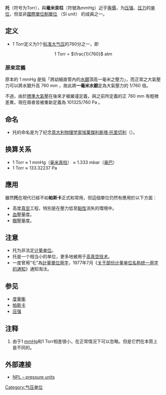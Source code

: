 {{confused|毫米汞柱}}

'''托'''（符号为Torr），與'''毫米汞柱'''（符號為mmHg）近乎[[等價|等價]]，为[[压强|压强]]、[[压力|压力]]的[[計量單位|单位]]，但並非[[國際單位制|國際單位制單位]] （SI unit） 的成員之一。

== 定义 ==
* 1 Torr定义为1个[[标准大气压|标准大气压]]的760分之一，即
<div style="text-align: center;">1 Torr = <math>\frac{1}{760}</math> atm</div>

=== 原來定義 ===
原本的 1 mmHg 是指「將幼細直管內的[[汞|水銀]]頂高一毫米之壓力」，而正常之大氣壓力可以將水銀升高 760 mm ，故此將'''一毫米水銀'''定為大氣壓力的 1/760 倍。

不過，由於[[標準大氣壓|標準大氣壓]]在後來才被嚴谨定義，與之前所定義的正 760 mm 有輕微差異，現在兩者皆被重新定義為 101325/760 Pa 。

== 命名 ==
* 托的命名是为了纪念[[意大利|意大利]][[物理学家|物理学家]][[埃萬傑利斯塔·托里切利|埃萬傑利斯塔·托里切利]]（{{lang-it|Evangelista Torricelli}}）。

== 换算关系 ==
* 1 Torr ≈ 1 mmHg（[[毫米汞柱|毫米汞柱]]）{{ref|1}} ≈ 1.333 mbar（[[毫巴|毫巴]]）
* 1 Torr ≈ 133.32237 Pa

== 應用 ==
雖然'''托'''在現代已經不如'''帕斯卡'''正式和常用，但這個單位仍然有應用於以下方面：
* 高度[[真空|真空]]工程，特別是在壓力低至[[黏性|黏性]]消失的環境中。
* [[血壓|血壓]]量度。
* [[眼壓|眼壓]]量度。

== 注意 ==
* 托为非法定[[计量单位|计量单位]]。
* 托是一个相当小的单位，更多地被用于[[高真空技术|高真空技术]]。
* 一度曾用“乇”為[[計量用漢字|計量單位用字]]，1977年7月《[[关于部份计量单位名称统一用字的通知|关于部份计量单位名称统一用字的通知]]》通知淘汰。

== 参见 ==
* [[计量单位制|度量衡]]
* [[帕斯卡|帕斯卡]]
* [[压强|压强]]

== 注释 ==
{{refbegin}}
# {{note|1}}由于1 [[mmHg|mmHg]]和1 Torr相差很小，在正常情況下可以忽略。但是它們在本質上是不同的。
{{refend}}

==外部連接==
{{Portal|物理学}}
*[https://web.archive.org/web/20070929125524/http://www.npl.co.uk/pressure/punits.html NPL – pressure units]

{{以人名命名的非国际单位制单位}}
[[Category:气压单位|Category:气压单位]]